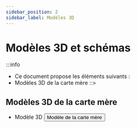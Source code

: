 ```yaml
---
sidebar_position: 2
sidebar_label: Modèles 3D
---
```




# Modèles 3D et schémas

:::info
* Ce document propose les éléments suivants :
* Modèles 3D de la carte mère
::>






## Modèles 3D de la carte mère

* Modèle 3D
    <Button variant="contained" disableElevation href="https://cdn.mellow.klipper.cn/STEP/%E7%BC%93%E5%86%B2%E5%99%A8.zip">Modèle de la carte mère</Button>
